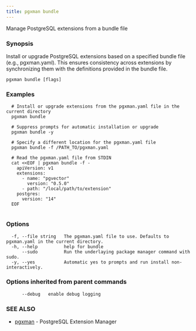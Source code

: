 ```yaml
---
title: pgxman bundle
---
```


Manage PostgreSQL extensions from a bundle file

### Synopsis

Install or upgrade PostgreSQL extensions based on a specified bundle file (e.g., pgxman.yaml).
This ensures consistency across extensions by synchronizing them with the definitions provided in the bundle file.

```
pgxman bundle [flags]
```

### Examples

```
  # Install or upgrade extensions from the pgxman.yaml file in the current directory
  pgxman bundle

  # Suppress prompts for automatic installation or upgrade
  pgxman bundle -y

  # Specify a different location for the pgxman.yaml file
  pgxman bundle -f /PATH_TO/pgxman.yaml

  # Read the pgxman.yaml file from STDIN
  cat <<EOF | pgxman bundle -f -
    apiVersion: v1
    extensions:
      - name: "pgvector"
        version: "0.5.0"
      - path: "/local/path/to/extension"
    postgres:
      version: "14"
  EOF
  
```

### Options

```
  -f, --file string   The pgxman.yaml file to use. Defaults to pgxman.yaml in the current directory.
  -h, --help          help for bundle
      --sudo          Run the underlaying package manager command with sudo.
  -y, --yes           Automatic yes to prompts and run install non-interactively.
```

### Options inherited from parent commands

```
      --debug   enable debug logging
```

### SEE ALSO

* [pgxman](/cli/pgxman)	 - PostgreSQL Extension Manager

